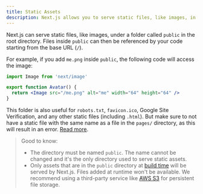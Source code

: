 ```yaml
---
title: Static Assets
description: Next.js allows you to serve static files, like images, in the public directory. You can learn how it works here.
---
```


Next.js can serve static files, like images, under a folder called `public` in the root directory. Files inside `public` can then be referenced by your code starting from the base URL (`/`).

For example, if you add `me.png` inside `public`, the following code will access the image:

```jsx title="Avatar.js"
import Image from 'next/image'

export function Avatar() {
  return <Image src="/me.png" alt="me" width="64" height="64" />
}
```

<PagesOnly>

This folder is also useful for `robots.txt`, `favicon.ico`, Google Site Verification, and any other static files (including `.html`). But make sure to not have a static file with the same name as a file in the `pages/` directory, as this will result in an error. [Read more](/docs/messages/conflicting-public-file-page).

</PagesOnly>

> Good to know:
>
> - The directory must be named `public`. The name cannot be changed and it's the only directory used to serve static assets.
> - Only assets that are in the `public` directory at [build time](/docs/app/api-reference/next-cli#build) will be served by Next.js. Files added at runtime won't be available. We recommend using a third-party service like [AWS S3](https://aws.amazon.com/s3/) for persistent file storage.

